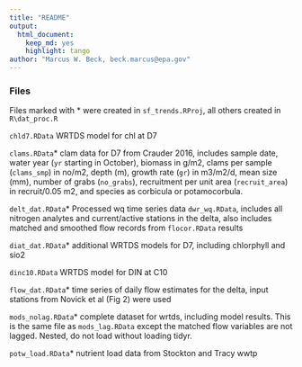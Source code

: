 ```yaml
---
title: "README"
output: 
  html_document:
    keep_md: yes
    highlight: tango
author: "Marcus W. Beck, beck.marcus@epa.gov"
---
```


### Files

Files marked with * were created in `sf_trends.RProj`, all others created in `R\dat_proc.R`

`chld7.RData` WRTDS model for chl at D7

`clams.RData`* clam data for D7 from Crauder 2016, includes sample date, water year (`yr` starting in October), biomass in g/m2, clams per sample (`clams_smp`) in no/m2, depth (m), growth rate (`gr`) in m3/m2/d, mean size (mm), number of grabs (`no_grabs`), recruitment per unit area (`recruit_area`) in recruit/0.05 m2, and species as corbicula or potamocorbula.

`delt_dat.RData`* Processed wq time series data `dwr_wq.RData`, includes all nitrogen analytes and current/active stations in the delta, also includes matched and smoothed flow records from `flocor.RData` results

`diat_dat.RData`* additional WRTDS models for D7, including chlorphyll and sio2

`dinc10.RData` WRTDS model for DIN at C10

`flow_dat.RData`* time series of daily flow estimates for the delta, input stations from Novick et al (Fig 2) were used

`mods_nolag.RData`* complete dataset for wrtds, including model results.  This is the same file as `mods_lag.RData` except the matched flow variables are not lagged. Nested, do not load without loading tidyr.

`potw_load.RData`* nutrient load data from Stockton and Tracy wwtp

